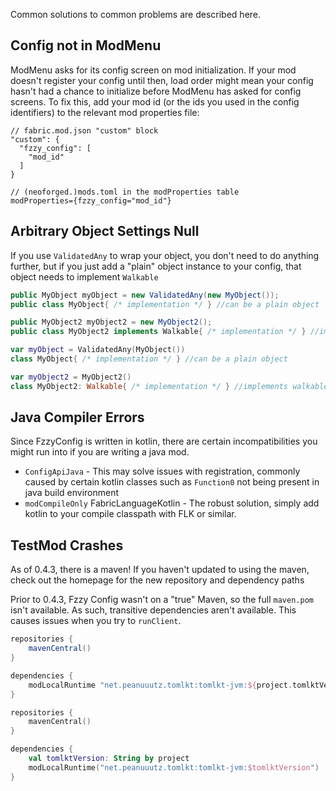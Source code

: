 Common solutions to common problems are described here.

## Config not in ModMenu
ModMenu asks for its config screen on mod initialization. If your mod doesn't register your config until then, load order might mean your config hasn't had a chance to initialize before ModMenu has asked for config screens. To fix this, add your mod id (or the ids you used in the config identifiers) to the relevant mod properties file:
```
// fabric.mod.json "custom" block
"custom": {
  "fzzy_config": [
    "mod_id"
  ]
}

// (neoforged.)mods.toml in the modProperties table
modProperties={fzzy_config="mod_id"}
```

## Arbitrary Object Settings Null
If you use `ValidatedAny` to wrap your object, you don't need to do anything further, but if you just add a "plain" object instance to your config, that object needs to implement `Walkable`

<CodeTabs>

```java !!tabs Java
public MyObject myObject = new ValidatedAny(new MyObject());
public class MyObject{ /* implementation */ } //can be a plain object

public MyObject2 myObject2 = new MyObject2();
public class MyObject2 implements Walkable{ /* implementation */ } //implements walkable
```

```kotlin !!tabs Kotlin
var myObject = ValidatedAny(MyObject())
class MyObject{ /* implementation */ } //can be a plain object

var myObject2 = MyObject2()
class MyObject2: Walkable{ /* implementation */ } //implements walkable
```

</CodeTabs>

## Java Compiler Errors
Since FzzyConfig is written in kotlin, there are certain incompatibilities you might run into if you are writing a java mod. 
* `ConfigApiJava` - This may solve issues with registration, commonly caused by certain kotlin classes such as `Function0` not being present in java build environment
* `modCompileOnly` FabricLanguageKotlin - The robust solution, simply add kotlin to your compile classpath with FLK or similar.

## TestMod Crashes

<Callout variant="info">
As of 0.4.3, there is a maven! If you haven't updated to using the maven, check out the homepage for the new repository and dependency paths
</Callout>

Prior to 0.4.3, Fzzy Config wasn't on a "true" Maven, so the full `maven.pom` isn't available. As such, transitive dependencies aren't available. This causes issues when you try to `runClient`.

<CodeTabs>

```groovy !!tabs build.gradle
repositories {
    mavenCentral()
}

dependencies {
    modLocalRuntime "net.peanuuutz.tomlkt:tomlkt-jvm:${project.tomlktVersion}"
}
```

```kotlin !!tabs build.gradle.kts
repositories {
    mavenCentral()
}

dependencies {
    val tomlktVersion: String by project
    modLocalRuntime("net.peanuuutz.tomlkt:tomlkt-jvm:$tomlktVersion")
}
```

</CodeTabs>